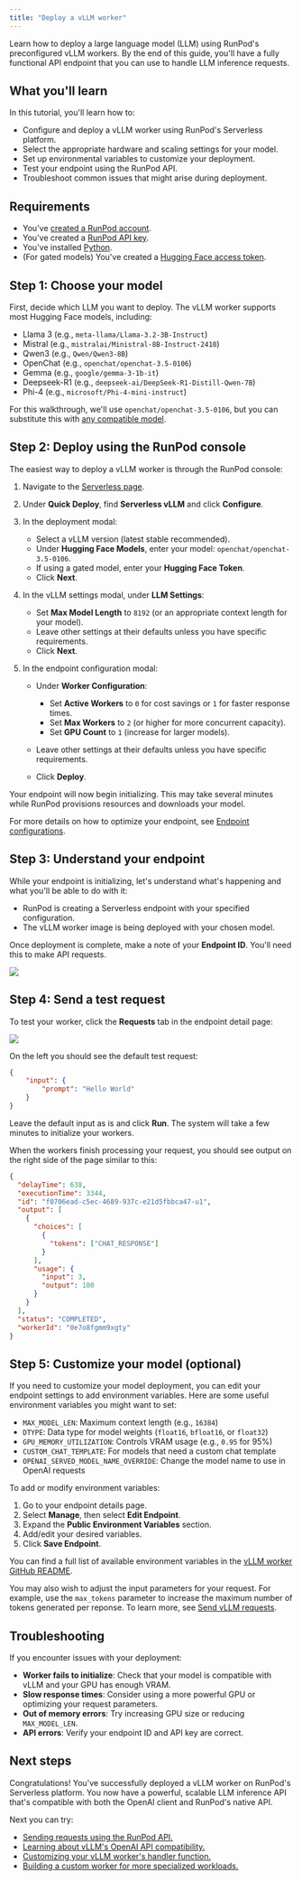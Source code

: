 ```yaml
---
title: "Deploy a vLLM worker"
---
```


Learn how to deploy a large language model (LLM) using RunPod's preconfigured vLLM workers. By the end of this guide, you'll have a fully functional API endpoint that you can use to handle LLM inference requests.

## What you'll learn

In this tutorial, you'll learn how to:

* Configure and deploy a vLLM worker using RunPod's Serverless platform.
* Select the appropriate hardware and scaling settings for your model.
* Set up environmental variables to customize your deployment.
* Test your endpoint using the RunPod API.
* Troubleshoot common issues that might arise during deployment.

## Requirements

* You've [created a RunPod account](/get-started/manage-accounts).
* You've created a [RunPod API key](/get-started/api-keys).
* You've installed [Python](https://www.python.org/downloads/).
* (For gated models) You've created a [Hugging Face access token](https://huggingface.co/docs/hub/en/security-tokens).

## Step 1: Choose your model

First, decide which LLM you want to deploy. The vLLM worker supports most Hugging Face models, including:

* Llama 3 (e.g., `meta-llama/Llama-3.2-3B-Instruct`)
* Mistral (e.g., `mistralai/Ministral-8B-Instruct-2410`)
* Qwen3 (e.g., `Qwen/Qwen3-8B`)
* OpenChat (e.g., `openchat/openchat-3.5-0106`)
* Gemma (e.g., `google/gemma-3-1b-it`)
* Deepseek-R1 (e.g., `deepseek-ai/DeepSeek-R1-Distill-Qwen-7B`)
* Phi-4 (e.g., `microsoft/Phi-4-mini-instruct`)

For this walkthrough, we'll use `openchat/openchat-3.5-0106`, but you can substitute this with [any compatible model](https://github.com/runpod-workers/worker-vllm?tab=readme-ov-file#compatible-model-architectures).

## Step 2: Deploy using the RunPod console

The easiest way to deploy a vLLM worker is through the RunPod console:

1. Navigate to the [Serverless page](https://www.runpod.io/console/serverless).

2. Under **Quick Deploy**, find **Serverless vLLM** and click **Configure**.

3. In the deployment modal:

   * Select a vLLM version (latest stable recommended).
   * Under **Hugging Face Models**, enter your model: `openchat/openchat-3.5-0106`.
   * If using a gated model, enter your **Hugging Face Token**.
   * Click **Next**.

4. In the vLLM settings modal, under **LLM Settings**:

   * Set **Max Model Length** to `8192` (or an appropriate context length for your model).
   * Leave other settings at their defaults unless you have specific requirements.
   * Click **Next**.

5. In the endpoint configuration modal:

   * Under **Worker Configuration**:

     * Set **Active Workers** to `0` for cost savings or `1` for faster response times.
     * Set **Max Workers** to `2` (or higher for more concurrent capacity).
     * Set **GPU Count** to `1` (increase for larger models).

   * Leave other settings at their defaults unless you have specific requirements.

   * Click **Deploy**.

Your endpoint will now begin initializing. This may take several minutes while RunPod provisions resources and downloads your model.

<Tip>

For more details on how to optimize your endpoint, see [Endpoint configurations](/serverless/endpoints/endpoint-configurations).

</Tip>

## Step 3: Understand your endpoint

While your endpoint is initializing, let's understand what's happening and what you'll be able to do with it:

* RunPod is creating a Serverless endpoint with your specified configuration.
* The vLLM worker image is being deployed with your chosen model.

Once deployment is complete, make a note of your **Endpoint ID**. You'll need this to make API requests.

<Frame>
  <img src="/images/4a0706af-serverless-endpoint-id.png" />
</Frame>

## Step 4: Send a test request

To test your worker, click the **Requests** tab in the endpoint detail page:

<Frame>
  <img src="/images/8f34ba77-serverless-get-started-endpoint-details.png" />
</Frame>

On the left you should see the default test request:

```json
{
    "input": {
        "prompt": "Hello World"
    }
}
```

Leave the default input as is and click **Run**. The system will take a few minutes to initialize your workers.

When the workers finish processing your request, you should see output on the right side of the page similar to this:

```json
{
  "delayTime": 638,
  "executionTime": 3344,
  "id": "f0706ead-c5ec-4689-937c-e21d5fbbca47-u1",
  "output": [
    {
      "choices": [
        {
          "tokens": ["CHAT_RESPONSE"]
        }
      ],
      "usage": {
        "input": 3,
        "output": 100
      }
    }
  ],
  "status": "COMPLETED",
  "workerId": "0e7o8fgmm9xgty"
}
```

## Step 5: Customize your model (optional)

If you need to customize your model deployment, you can edit your endpoint settings to add environment variables. Here are some useful environment variables you might want to set:

* `MAX_MODEL_LEN`: Maximum context length (e.g., `16384`)
* `DTYPE`: Data type for model weights (`float16`, `bfloat16`, or `float32`)
* `GPU_MEMORY_UTILIZATION`: Controls VRAM usage (e.g., `0.95` for 95%)
* `CUSTOM_CHAT_TEMPLATE`: For models that need a custom chat template
* `OPENAI_SERVED_MODEL_NAME_OVERRIDE`: Change the model name to use in OpenAI requests

To add or modify environment variables:

1. Go to your endpoint details page.
2. Select **Manage**, then select **Edit Endpoint**.
3. Expand the **Public Environment Variables** section.
4. Add/edit your desired variables.
5. Click **Save Endpoint**.

You can find a full list of available environment variables in the [vLLM worker GitHub README](https://github.com/runpod-workers/worker-vllm?tab=readme-ov-file#environment-variablessettings).

You may also wish to adjust the input parameters for your request. For example, use the `max_tokens` parameter to increase the maximum number of tokens generated per reponse. To learn more, see [Send vLLM requests](/serverless/vllm/vllm-requests#request-input-parameters).

## Troubleshooting

If you encounter issues with your deployment:

* **Worker fails to initialize**: Check that your model is compatible with vLLM and your GPU has enough VRAM.
* **Slow response times**: Consider using a more powerful GPU or optimizing your request parameters.
* **Out of memory errors**: Try increasing GPU size or reducing `MAX_MODEL_LEN`.
* **API errors**: Verify your endpoint ID and API key are correct.

## Next steps

Congratulations! You've successfully deployed a vLLM worker on RunPod's Serverless platform. You now have a powerful, scalable LLM inference API that's compatible with both the OpenAI client and RunPod's native API.

Next you can try:

* [Sending requests using the RunPod API.](/serverless/vllm/vllm-requests)
* [Learning about vLLM's OpenAI API compatibility.](/serverless/vllm/openai-compatibility)
* [Customizing your vLLM worker's handler function.](/serverless/workers/handler-functions)
* [Building a custom worker for more specialized workloads.](/serverless/workers/custom-worker)
